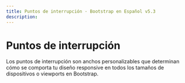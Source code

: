 ```yaml
---
title: Puntos de interrupción · Bootstrap en Español v5.3
description: 
---
```

# Puntos de interrupción

Los puntos de interrupción son anchos personalizables que determinan cómo se comporta tu diseño responsive en todos los tamaños de dispositivos o viewports en Bootstrap.